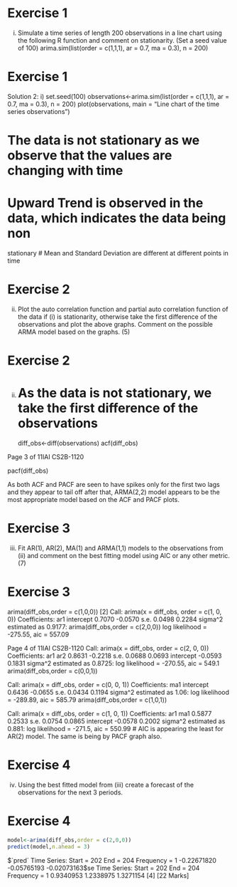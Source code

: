 Exercise 1
==================================================================================
i)
Simulate a time series of length 200 observations in a line chart using the following R
function and comment on stationarity. (Set a seed value of 100)
arima.sim(list(order = c(1,1,1), ar = 0.7, ma = 0.3), n = 200)





Exercise 1
==================================================================================
Solution 2:
i)
set.seed(100)
observations<-arima.sim(list(order = c(1,1,1), ar = 0.7, ma = 0.3), n = 200)
plot(observations, main = "Line chart of the time series observations")

# The data is not stationary as we observe that the values are changing with time
# Upward Trend is observed in the data, which indicates the data being non
stationary
# Mean and Standard Deviation are different at different points in time



Exercise 2
==================================================================================
ii) Plot the auto correlation function and partial auto correlation function of the data if (i)
is stationarity, otherwise take the first difference of the observations and plot the above
graphs. Comment on the possible ARMA model based on the graphs. (5)


Exercise 2
==================================================================================
ii)
# As the data is not stationary, we take the first difference of the observations
diff_obs<-diff(observations)
acf(diff_obs)

Page 3 of 11IAI
CS2B-1120

pacf(diff_obs)

As both ACF and PACF are seen to have spikes only for the first two lags and they appear to tail off after that,
ARMA(2,2) model appears to be the most appropriate model based on the ACF and PACF plots.



Exercise 3
==================================================================================

iii) Fit AR(1), AR(2), MA(1) and ARMA(1,1) models to the observations from (ii) and
comment on the best fitting model using AIC or any other metric. (7)



Exercise 3
==================================================================================
arima(diff_obs,order = c(1,0,0))
[2]
Call:
arima(x = diff_obs, order = c(1, 0, 0))
Coefficients:
ar1 intercept
0.7070
-0.0570
s.e. 0.0498
0.2284
sigma^2 estimated as 0.9177:
arima(diff_obs,order = c(2,0,0))
log likelihood = -275.55,
aic = 557.09

Page 4 of 11IAI
CS2B-1120
Call:
arima(x = diff_obs, order = c(2, 0, 0))
Coefficients:
ar1
ar2
0.8631 -0.2218
s.e. 0.0688
0.0693
intercept
-0.0593
0.1831
sigma^2 estimated as 0.8725:
log likelihood = -270.55,
aic = 549.1
arima(diff_obs,order = c(0,0,1))

Call:
arima(x = diff_obs, order = c(0, 0, 1))
Coefficients:
ma1 intercept
0.6436
-0.0655
s.e. 0.0434
0.1194
sigma^2 estimated as 1.06:
log likelihood = -289.89,
aic = 585.79
arima(diff_obs,order = c(1,0,1))

Call:
arima(x = diff_obs, order = c(1, 0, 1))
Coefficients:
ar1
ma1
0.5877 0.2533
s.e. 0.0754 0.0865
intercept
-0.0578
0.2002
sigma^2 estimated as 0.881:
log likelihood = -271.5,
aic = 550.99
# AIC is appearing the least for AR(2) model. The same is being by PACF graph
also.

Exercise 4
==================================================================================

iv) Using the best fitted model from (iii) create a forecast of the observations for the next
3 periods.



Exercise 4
==================================================================================


```r
model<-arima(diff_obs,order = c(2,0,0))
predict(model,n.ahead = 3)
```
$`pred`
Time Series:
Start = 202
End = 204
Frequency = 1
 -0.22671820 -0.05765193 -0.02073163
$se
Time Series:
Start = 202
End = 204
Frequency = 1
 0.9340953 1.2338975 1.3271154
[4]
[22 Marks]
